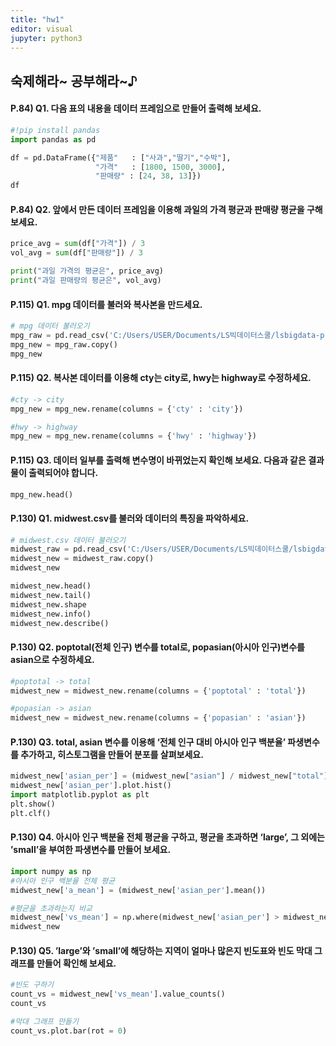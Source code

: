 ```yaml
---
title: "hw1"
editor: visual
jupyter: python3
---
```


## 숙제해라~ 공부해라~♪

#### P.84) Q1. 다음 표의 내용을 데이터 프레임으로 만들어 출력해 보세요.
```python
#!pip install pandas
import pandas as pd

df = pd.DataFrame({"제품"   : ["사과","딸기","수박"],
                   "가격"   : [1800, 1500, 3000],
                   "판매량" : [24, 38, 13]})
df

```

#### P.84) Q2. 앞에서 만든 데이터 프레임을 이용해 과일의 가격 평균과 판매량 평균을 구해 보세요.
```python
price_avg = sum(df["가격"]) / 3
vol_avg = sum(df["판매량"]) / 3

print("과일 가격의 평균은", price_avg)
print("과일 판매량의 평균은", vol_avg)
```

#### P.115) Q1. mpg 데이터를 불러와 복사본을 만드세요.
```python
# mpg 데이터 불러오기
mpg_raw = pd.read_csv('C:/Users/USER/Documents/LS빅데이터스쿨/lsbigdata-project1/data/mpg.csv')
mpg_new = mpg_raw.copy()
mpg_new
```

#### P.115) Q2. 복사본 데이터를 이용해 cty는 city로, hwy는 highway로 수정하세요.
```python
#cty -> city
mpg_new = mpg_new.rename(columns = {'cty' : 'city'})

#hwy -> highway
mpg_new = mpg_new.rename(columns = {'hwy' : 'highway'})
```

#### P.115) Q3. 데이터 일부를 출력해 변수명이 바뀌었는지 확인해 보세요. 다음과 같은 결과물이 출력되어야 합니다.
```python
mpg_new.head()
```

#### P.130) Q1. midwest.csv를 불러와 데이터의 특징을 파악하세요.
```python
# midwest.csv 데이터 불러오기
midwest_raw = pd.read_csv('C:/Users/USER/Documents/LS빅데이터스쿨/lsbigdata-project1/data/midwest.csv')
midwest_new = midwest_raw.copy()
midwest_new

midwest_new.head()
midwest_new.tail()
midwest_new.shape
midwest_new.info()
midwest_new.describe()


```

#### P.130) Q2. poptotal(전체 인구) 변수를 total로, popasian(아시아 인구)변수를 asian으로 수정하세요.
```python
#poptotal -> total
midwest_new = midwest_new.rename(columns = {'poptotal' : 'total'})

#popasian -> asian
midwest_new = midwest_new.rename(columns = {'popasian' : 'asian'})
```

#### P.130) Q3. total, asian 변수를 이용해 '전체 인구 대비 아시아 인구 백분율' 파생변수를 추가하고, 히스토그램을 만들어 분포를 살펴보세요.
```python
midwest_new['asian_per'] = (midwest_new["asian"] / midwest_new["total"]) * 100
midwest_new['asian_per'].plot.hist()
import matplotlib.pyplot as plt
plt.show()
plt.clf()

```


#### P.130) Q4. 아시아 인구 백분율 전체 평균을 구하고, 평균을 초과하면 'large', 그 외에는 'small'을 부여한 파생변수를 만들어 보세요.
```python
import numpy as np
#아시아 인구 백분율 전체 평균
midwest_new['a_mean'] = (midwest_new['asian_per'].mean())

#평균을 초과하는지 비교
midwest_new['vs_mean'] = np.where(midwest_new['asian_per'] > midwest_new['a_mean'], 'large', 'small')
midwest_new
```

#### P.130) Q5. 'large'와 'small'에 해당하는 지역이 얼마나 많은지 빈도표와 빈도 막대 그래프를 만들어 확인해 보세요.
```python
#빈도 구하기
count_vs = midwest_new['vs_mean'].value_counts()
count_vs

#막대 그래프 만들기
count_vs.plot.bar(rot = 0)
```

